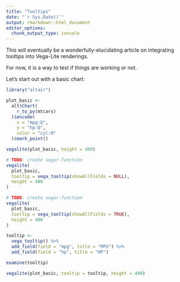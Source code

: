 ```yaml
---
title: "Tooltips"
date: "`r Sys.Date()`"
output: rmarkdown::html_document
editor_options: 
  chunk_output_type: console
---
```


This will eventually be a wonderfully-elucidating article on integrating tooltips into Vega-Lite renderings.

For now, it is a way to test if things are working or not.

Let's start out with a basic chart:

```r
library("altair")

plot_basic <-
  alt$Chart(
    r_to_py(mtcars)
  )$encode(
    x = "mpg:Q",
    y = "hp:Q",
    color = "cyl:N"
  )$mark_point()

vegalite(plot_basic, height = 400)
```

```r
# TODO: create sugar-function
vegalite(
  plot_basic, 
  tooltip = vega_tooltip(showAllFields = NULL),
  height = 400
)
```

```r
# TODO: create sugar-function
vegalite(
  plot_basic, 
  tooltip = vega_tooltip(showAllFields = TRUE),
  height = 400
)
```

```r
tooltip <- 
  vega_tooltip() %>%
  add_field(field = "mpg", title = "MPG") %>%
  add_field(field = "hp", title = "HP")

examine(tooltip)
```

```r
vegalite(plot_basic, tooltip = tooltip, height = 400)
```


